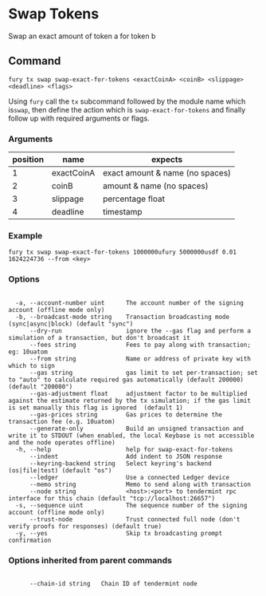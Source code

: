 # Swap Tokens

Swap an exact amount of token a for token b

## Command

```
fury tx swap swap-exact-for-tokens <exactCoinA> <coinB> <slippage> <deadline> <flags>
```

Using `fury` call the `tx` subcommand followed by the module name which is`swap`, then define the action which is `swap-exact-for-tokens` and finally follow up with required arguments or flags.

### Arguments

| position | name       | expects                         |
| -------- | ---------- | ------------------------------- |
| 1        | exactCoinA | exact amount & name (no spaces) |
| 2        | coinB      | amount & name (no spaces)       |
| 3        | slippage   | percentage float                |
| 4        | deadline   | timestamp                       |

### Example

```
fury tx swap swap-exact-for-tokens 1000000ufury 5000000usdf 0.01 1624224736 --from <key>
```

### Options

```

  -a, --account-number uint      The account number of the signing account (offline mode only)
  -b, --broadcast-mode string    Transaction broadcasting mode (sync|async|block) (default "sync")
      --dry-run                  ignore the --gas flag and perform a simulation of a transaction, but don't broadcast it
      --fees string              Fees to pay along with transaction; eg: 10uatom
      --from string              Name or address of private key with which to sign
      --gas string               gas limit to set per-transaction; set to "auto" to calculate required gas automatically (default 200000) (default "200000")
      --gas-adjustment float     adjustment factor to be multiplied against the estimate returned by the tx simulation; if the gas limit is set manually this flag is ignored  (default 1)
      --gas-prices string        Gas prices to determine the transaction fee (e.g. 10uatom)
      --generate-only            Build an unsigned transaction and write it to STDOUT (when enabled, the local Keybase is not accessible and the node operates offline)
  -h, --help                     help for swap-exact-for-tokens
      --indent                   Add indent to JSON response
      --keyring-backend string   Select keyring's backend (os|file|test) (default "os")
      --ledger                   Use a connected Ledger device
      --memo string              Memo to send along with transaction
      --node string              <host>:<port> to tendermint rpc interface for this chain (default "tcp://localhost:26657")
  -s, --sequence uint            The sequence number of the signing account (offline mode only)
      --trust-node               Trust connected full node (don't verify proofs for responses) (default true)
  -y, --yes                      Skip tx broadcasting prompt confirmation

```

### Options inherited from parent commands

```

      --chain-id string   Chain ID of tendermint node

```
